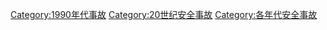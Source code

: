 [[Category:1990年代事故|Category:1990年代事故]]
[[Category:20世纪安全事故|Category:20世纪安全事故]]
[[Category:各年代安全事故|Category:各年代安全事故]]
